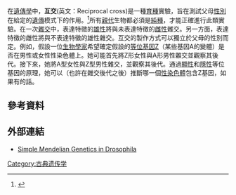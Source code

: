 {{Request translation|en|}}

在[[遺傳學|遺傳學]]中，'''互交'''(英文：Reciprocal cross)是一種[[選擇育種|育種]]實驗，旨在測試父母[[性別|性別]]在給定的[[遺傳|遺傳]]模式下的作用。<ref>{{Cite web |url=http://www.biochem.northwestern.edu/holmgren/Glossary/Definitions/Def-R/reciprocal_cross.html |title=reciprocal cross definition<!-- Bot generated title --> |accessdate=2020-09-25 |archive-date=2010-06-21 |archive-url=https://web.archive.org/web/20100621050514/http://www.biochem.northwestern.edu/holmgren/Glossary/Definitions/Def-R/reciprocal_cross.html |dead-url=no }}</ref>所有[[親代|親代]]生物都必須是[[純種|純種]]，才能正確進行此類實驗。在一次[[雜交|雜交]]中，表達特徵的[[雄性|雄性]]將與未表達特徵的[[雌性|雌性]]雜交。另一方面，表達特徵的雌性將與不表達特徵的雄性雜交。互交的製作方式可以獨立於父母的性別而定。例如，假設一位[[生物學家|生物學家]]希望確定假設的[[等位基因|等位基因]]Z（某些基因A的變體）是否在男性或女性性染色體上。她可能首先將Z形女性與A形男性雜交並觀察其後代。接下來，她將A型女性與Z型男性雜交，並觀察其後代。通過[[顯性|顯性]]和[[隱性|隱性]]等位基因的原理，她可以（也許在雜交後代之後）推斷哪一個[[性染色體|性染色體]]包含Z基因，如果有的話。

==參考資料==
<references/>

==外部連結==
*[http://math.hws.edu/javamath/ryan/Genetics1.html Simple Mendelian Genetics in Drosophila]{{Wayback|url=http://math.hws.edu/javamath/ryan/Genetics1.html |date=20200203143504 }}

[[Category:古典遗传学|Category:古典遗传学]]